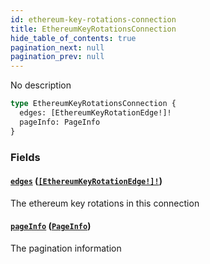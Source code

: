 ```yaml
---
id: ethereum-key-rotations-connection
title: EthereumKeyRotationsConnection
hide_table_of_contents: true
pagination_next: null
pagination_prev: null
---
```



No description

```graphql
type EthereumKeyRotationsConnection {
  edges: [EthereumKeyRotationEdge!]!
  pageInfo: PageInfo
}
```


### Fields

#### [`edges`](#) ([`[EthereumKeyRotationEdge!]!`](/docs/testnet/graphql/objects/ethereum-key-rotation-edge))

The ethereum key rotations in this connection


#### [`pageInfo`](#) ([`PageInfo`](/docs/testnet/graphql/objects/page-info))

The pagination information





